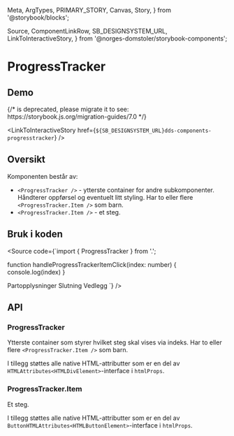   Meta,
  ArgTypes,
  PRIMARY_STORY,
  Canvas,
  Story,
} from '@storybook/blocks';

  Source,
  ComponentLinkRow,
  SB_DESIGNSYSTEM_URL,
  LinkToInteractiveStory,
} from '@norges-domstoler/storybook-components';

<Meta of={ProgressTrackerStories} />

# ProgressTracker

<ComponentLinkRow
  docsHref="https://design.domstol.no/987b33f71/p/206fdc-skiptocontent/b/11d1c4"
  figmaHref="https://www.figma.com/file/ewqSDmkgqDQ5PyOsRp4V5b/DDS-Komponenter?node-id=10018%3A211463"
  githubHref="https://github.com/domstolene/designsystem/tree/master/packages/components/src/components/ProgressTracker"
/>

## Demo

<Canvas>
  {/* <Story id="dds-components-progresstracker--overview" /> is deprecated, please migrate it to <Story of={referenceToStory} /> see: https://storybook.js.org/migration-guides/7.0 */}

  <Story id="dds-components-progresstracker--overview" />
</Canvas>

<LinkToInteractiveStory
  href={`${SB_DESIGNSYSTEM_URL}dds-components-progresstracker`}
/>

## Oversikt

Komponenten består av:

- `<ProgressTracker />` - ytterste container for andre subkomponenter. Håndterer oppførsel og eventuelt litt styling. Har to eller flere `<ProgressTracker.Item />` som barn.
- `<ProgressTracker.Item />` - et steg.

## Bruk i koden

<Source
  code={`import { ProgressTracker } from '.';

function handleProgressTrackerItemClick(index: number) {
console.log(index)
}

<ProgressTracker activeStep={activeStep}>
  <ProgressTracker.Item completed onClick={handleProgressTrackerItemClick}>
    Partopplysninger
  </ProgressTracker.Item>
  <ProgressTracker.Item active onClick={handleProgressTrackerItemClick}>
    Slutning
  </ProgressTracker.Item>
  <ProgressTracker.Item onClick={handleProgressTrackerItemClick}>
    Vedlegg
  </ProgressTracker.Item>
</ProgressTracker>
`} />

## API

### ProgressTracker

Ytterste container som styrer hvilket steg skal vises via indeks. Har to eller flere `<ProgressTracker.Item />` som barn.

<ArgTypes story={PRIMARY_STORY} />

I tillegg støttes alle native HTML-attributter som er en del av `HTMLAttributes<HTMLDivElement>`-interface i `htmlProps`.

### ProgressTracker.Item

Et steg.

<ArgTypes of={ProgressTracker.Item} />

I tillegg støttes alle native HTML-attributter som er en del av `ButtonHTMLAttributes<HTMLButtonElement>`-interface i `htmlProps`.
